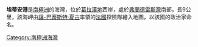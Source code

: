 {{unreferenced|time=2013-10-27T05:35:30+00:00}}
{{coord|65|9|S|63|13|W|source:GNIS|display=title}}

'''埃蒂安港'''是[[南極洲|南極洲]]的海灣，位於[[葛拉漢地|葛拉漢地]]西岸，處於[[弗蘭德雷斯灣|弗蘭德雷斯灣]]南部，長9公里，該海岬由[[讓-巴蒂斯特·夏古|讓-巴蒂斯特·夏古]]率領的[[法國|法國]]探險隊繪入地圖，以該國的政治家命名。

{{DEFAULTSORT:Étienne Fjord}}
[[Category:南極洲海灣|Category:南極洲海灣]]


{{GrahamCoast-geo-stub}}